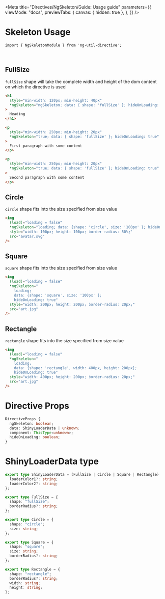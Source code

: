 
<Meta
  title="Directives/NgSkeleton/Guide: Usage guide"
  parameters={{
    viewMode: "docs",
    previewTabs: {
      canvas: { hidden: true },
    },
  }}
/>

# Skeleton Usage

`import { NgSkeletonModule } from 'ng-util-directive';`

<br />

## FullSize

`fullSize` shape will take the complete width and height of the dom content on which the directive is used

<Story id="directives-ngskeleton--basic-full-size" />

```html
<h1
  style="min-width: 120px; min-height: 40px"
  *ngSkeleton="ngSkeleton; data: { shape: 'fullSize' }; hideOnLoading: true"
>
  Heading
</h1>

<p
  style="min-width: 250px; min-height: 20px"
  *ngSkeleton="true; data: { shape: 'fullSize' }; hideOnLoading: true"
>
  First paragraph with some content
</p>

<p
  style="min-width: 250px; min-height: 20px"
  *ngSkeleton="true; data: { shape: 'fullSize' }; hideOnLoading: true"
>
  Second paragraph with some content
</p>
```

## Circle

`circle` shape fits into the size specified from size value

<Story id="directives-ngskeleton--circle" />

```html
<img
  (load)="loading = false"
  *ngSkeleton="loading; data: {shape: 'circle', size: '100px' }; hideOnLoading: true"
  style="width: 100px; height: 100px; border-radius: 50%;"
  src="avatar.svg"
/>
```

## Square

`square` shape fits into the size specified from size value

<Story id="directives-ngskeleton--square" />

```html
<img
  (load)="loading = false"
  *ngSkeleton="
    loading;
    data: {shape: 'square', size: '100px' };
    hideOnLoading: true"
  style="width: 200px; height: 200px; border-radius: 20px;"
  src="art.jpg"
/>
```

## Rectangle

`rectangle` shape fits into the size specified from size value

<Story id="directives-ngskeleton--rectangle" />

```html
<img
  (load)="loading = false"
  *ngSkeleton="
    loading;
    data: {shape: 'rectangle', width: 400px, height: 200px};
    hideOnLoading: true"
  style="width: 400px; height: 200px; border-radius: 20px;"
  src="art.jpg"
/>
```

# Directive Props

```typescript tsx
DirectiveProps {
  ngSkeleton: boolean;
  data: ShinyLoaderData | unknown;
  component: ThisType<unknown>;
  hideOnLoading: boolean;
}
```

# ShinyLoaderData type

```typescript tsx
export type ShinyLoaderData = (FullSize | Circle | Square | Rectangle) & {
  loaderColor1?: string;
  loaderColor2?: string;
};

export type FullSize = {
  shape: "fullSize";
  borderRadius?: string;
};

export type Circle = {
  shape: "circle";
  size: string;
};

export type Square = {
  shape: "square";
  size: string;
  borderRadius?: string;
};

export type Rectangle = {
  shape: "rectangle";
  borderRadius?: string;
  width: string;
  height: string;
};
```
